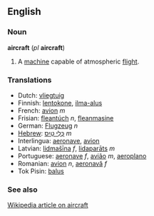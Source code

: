==English==

===Noun===
'''aircraft''' (''pl'' '''aircraft''')
# A [[machine]] capable of atmospheric [[flight]].

===Translations===
*Dutch: [[vliegtuig]]
*Finnish: [[lentokone]], [[ilma-alus]]
*French: [[avion]] ''m''
*Frisian: [[fleantúch]] ''n'', [[fleanmasine]]
*German: [[Flugzeug]] ''n''
*[[Hebrew]]: [[כְּלִי טַיִס]] ''m''
*Interlingua: [[aeronave]], [[avion]]
*Latvian: [[lidmašīna]] ''f'', [[lidaparāts]] ''m''
*Portuguese: [[aeronave]] ''f'', [[avião]] ''m'', [[aeroplano]]
*Romanian: [[avion]] ''n'', [[aeronavă]] ''f''
*Tok Pisin: [[balus]]

===See also===

[[w:aircraft|Wikipedia article on aircraft]]